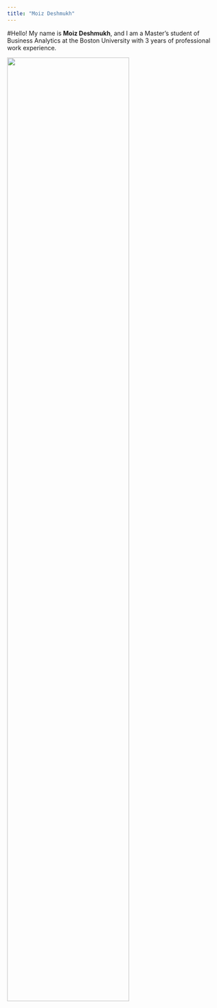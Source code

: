 ```yaml
---
title: "Moiz Deshmukh"
---
```


#Hello! 
My name is **Moiz Deshmukh**, and I am a Master's student of Business Analytics at the Boston University with 3 years of professional work experience.

![](./images/8A258971-3127-43B5-B253-2F52A0D44027_4_5005_c.jpeg){width="75%" fig-align="center"}